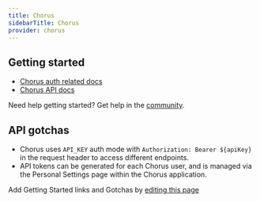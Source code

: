```yaml
---
title: Chorus
sidebarTitle: Chorus
provider: chorus
---
```



<Overview />
<PreBuiltTooling provider={providers[pageMetadata.provider]} />


## Getting started

-   [Chorus auth related docs](https://api-docs.chorus.ai/#authentication)
-   [Chorus API docs](https://api-docs.chorus.ai/#intro)

<Tip>Need help getting started? Get help in the [community](https://nango.dev/slack).</Tip>

## API gotchas

- Chorus uses `API_KEY` auth mode with `Authorization: Bearer ${apiKey}` in the request header to access different endpoints.
- API tokens can be generated for each Chorus user, and is managed via the Personal Settings page within the Chorus application.

<Note>Add Getting Started links and Gotchas by [editing this page](https://github.com/nangohq/nango/tree/master/docs-v2/integrations/all/chorus.mdx)</Note>